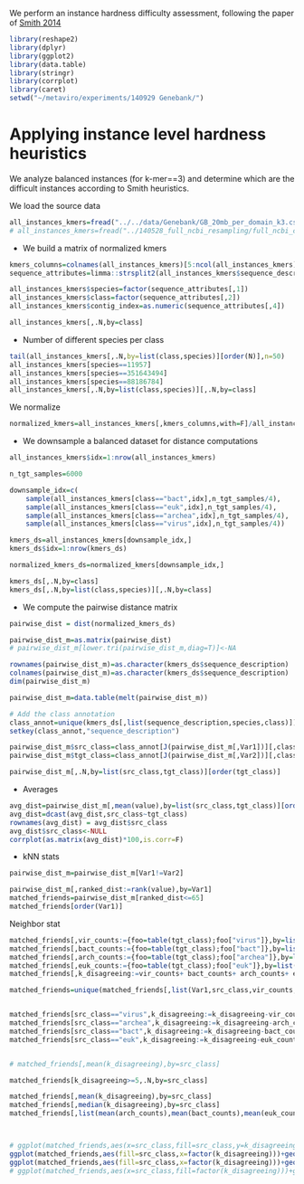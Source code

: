 We perform an instance hardness difficulty assessment, following the paper of [Smith 2014](x-devonthink-item://EB3EF18E-04E6-4FB9-9CE1-6F99C6156027)


```r
library(reshape2)
library(dplyr)
library(ggplot2)
library(data.table)
library(stringr)
library(corrplot)
library(caret)
setwd("~/metaviro/experiments/140929 Genebank/")

```


# Applying instance level hardness heuristics 

We analyze balanced instances (for k-mer==3) and determine which are the difficult instances according to Smith heuristics.

We load the source data 

```r
all_instances_kmers=fread("../../data/Genebank/GB_20mb_per_domain_k3.csv")
# all_instances_kmers=fread("../140528_full_ncbi_resampling/full_ncbi_contigs_4k_v2_3mers.csv")
```

* We build a matrix of normalized kmers 

```r

kmers_columns=colnames(all_instances_kmers)[5:ncol(all_instances_kmers)]
sequence_attributes=limma::strsplit2(all_instances_kmers$sequence_description,"_",fixed=T)

all_instances_kmers$species=factor(sequence_attributes[,1])
all_instances_kmers$class=factor(sequence_attributes[,2])
all_instances_kmers$contig_index=as.numeric(sequence_attributes[,4])

all_instances_kmers[,.N,by=class]
```

* Number of different species per class

```r
tail(all_instances_kmers[,.N,by=list(class,species)][order(N)],n=50)
all_instances_kmers[species==11957]
all_instances_kmers[species==351643494]
all_instances_kmers[species==88186784]
all_instances_kmers[,.N,by=list(class,species)][,.N,by=class]

```

We normalize
```r
normalized_kmers=all_instances_kmers[,kmers_columns,with=F]/all_instances_kmers$sequence_length

```

* We downsample a balanced dataset for distance computations

```r

all_instances_kmers$idx=1:nrow(all_instances_kmers)

n_tgt_samples=6000

downsample_idx=c(
	sample(all_instances_kmers[class=="bact",idx],n_tgt_samples/4),
	sample(all_instances_kmers[class=="euk",idx],n_tgt_samples/4),
	sample(all_instances_kmers[class=="archea",idx],n_tgt_samples/4),
	sample(all_instances_kmers[class=="virus",idx],n_tgt_samples/4))

kmers_ds=all_instances_kmers[downsample_idx,]
kmers_ds$idx=1:nrow(kmers_ds)

normalized_kmers_ds=normalized_kmers[downsample_idx,]

kmers_ds[,.N,by=class]
kmers_ds[,.N,by=list(class,species)][,.N,by=class]

```

* We compute the pairwise distance matrix 

```r
pairwise_dist = dist(normalized_kmers_ds)

pairwise_dist_m=as.matrix(pairwise_dist)
# pairwise_dist_m[lower.tri(pairwise_dist_m,diag=T)]<-NA

rownames(pairwise_dist_m)=as.character(kmers_ds$sequence_description)
colnames(pairwise_dist_m)=as.character(kmers_ds$sequence_description)
dim(pairwise_dist_m)

pairwise_dist_m=data.table(melt(pairwise_dist_m))

# Add the class annotation 
class_annot=unique(kmers_ds[,list(sequence_description,species,class)])
setkey(class_annot,"sequence_description")

pairwise_dist_m$src_class=class_annot[J(pairwise_dist_m[,Var1])][,class]
pairwise_dist_m$tgt_class=class_annot[J(pairwise_dist_m[,Var2])][,class]

pairwise_dist_m[,.N,by=list(src_class,tgt_class)][order(tgt_class)]

```


* Averages

```r
avg_dist=pairwise_dist_m[,mean(value),by=list(src_class,tgt_class)][order(V1)]
avg_dist=dcast(avg_dist,src_class~tgt_class)
rownames(avg_dist) = avg_dist$src_class
avg_dist$src_class<-NULL
corrplot(as.matrix(avg_dist)*100,is.corr=F)

```


* kNN stats 

```r

pairwise_dist_m=pairwise_dist_m[Var1!=Var2]

pairwise_dist_m[,ranked_dist:=rank(value),by=Var1]
matched_friends=pairwise_dist_m[ranked_dist<=65]
matched_friends[order(Var1)]


```


Neighbor stat 

```r
matched_friends[,vir_counts:={foo=table(tgt_class);foo["virus"]},by=list(Var1,src_class)]
matched_friends[,bact_counts:={foo=table(tgt_class);foo["bact"]},by=list(Var1,src_class)]
matched_friends[,arch_counts:={foo=table(tgt_class);foo["archea"]},by=list(Var1,src_class)]
matched_friends[,euk_counts:={foo=table(tgt_class);foo["euk"]},by=list(Var1,src_class)]
matched_friends[,k_disagreeing:=vir_counts+ bact_counts+ arch_counts+ euk_counts]

matched_friends=unique(matched_friends[,list(Var1,src_class,vir_counts, bact_counts, arch_counts, euk_counts,k_disagreeing)])


matched_friends[src_class=="virus",k_disagreeing:=k_disagreeing-vir_counts]
matched_friends[src_class=="archea",k_disagreeing:=k_disagreeing-arch_counts]
matched_friends[src_class=="bact",k_disagreeing:=k_disagreeing-bact_counts]
matched_friends[src_class=="euk",k_disagreeing:=k_disagreeing-euk_counts]


# matched_friends[,mean(k_disagreeing),by=src_class]

matched_friends[k_disagreeing>=5,.N,by=src_class]

matched_friends[,mean(k_disagreeing),by=src_class]
matched_friends[,median(k_disagreeing),by=src_class]
matched_friends[,list(mean(arch_counts),mean(bact_counts),mean(euk_counts),mean(vir_counts)),by=src_class][order(src_class)]



# ggplot(matched_friends,aes(x=src_class,fill=src_class,y=k_disagreeing))+geom_histogram()
ggplot(matched_friends,aes(fill=src_class,x=factor(k_disagreeing)))+geom_histogram()
ggplot(matched_friends,aes(fill=src_class,x=factor(k_disagreeing)))+geom_histogram()+facet_wrap(~src_class,ncol=1)
# ggplot(matched_friends,aes(x=src_class,fill=factor(k_disagreeing)))+geom_histogram()
```